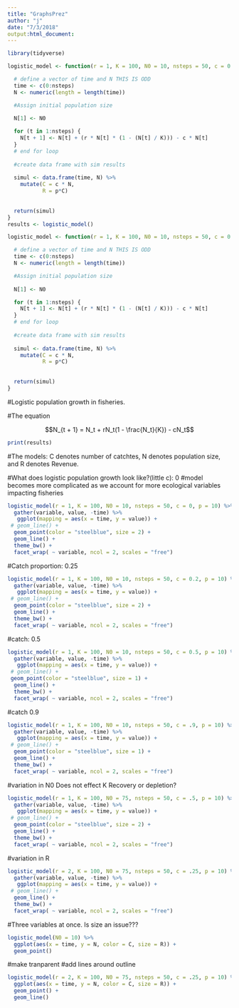 ```yaml
---
title: "GraphsPrez"
author: "j"
date: "7/3/2018"
output:html_document: 
---
```





```r
library(tidyverse)

```

```r

logistic_model <- function(r = 1, K = 100, N0 = 10, nsteps = 50, c = 0.5, p = 10){

  # define a vector of time and N THIS IS ODD
  time <- c(0:nsteps)
  N <- numeric(length = length(time))

  #Assign initial population size
  
  N[1] <- N0

  for (t in 1:nsteps) {
    N[t + 1] <- N[t] + (r * N[t] * (1 - (N[t] / K))) - c * N[t]
  }
  # end for loop
  
  #create data frame with sim results
  
  simul <- data.frame(time, N) %>% 
    mutate(C = c * N,
           R = p*C)
  
  
  return(simul)
}
results <- logistic_model()
```






```r

logistic_model <- function(r = 1, K = 100, N0 = 10, nsteps = 50, c = 0.5, p = 10){

  # define a vector of time and N THIS IS ODD
  time <- c(0:nsteps)
  N <- numeric(length = length(time))

  #Assign initial population size
  
  N[1] <- N0

  for (t in 1:nsteps) {
    N[t + 1] <- N[t] + (r * N[t] * (1 - (N[t] / K))) - c * N[t]
  }
  # end for loop
  
  #create data frame with sim results
  
  simul <- data.frame(time, N) %>% 
    mutate(C = c * N,
           R = p*C)
  
  
  return(simul)
}

```



#Logistic population growth in fisheries. 


#The equation

$$N_{t + 1} = N_t + rN_t(1 - \frac{N_t}{K}) - cN_t$$ 


```r
print(results)
```



#The models: C denotes number of catchtes, N denotes population size, and R denotes Revenue.

#What does logistic population growth look like?(little c): 0
#model becomes more complicated as we account for more ecological variables impacting fisheries
```r
logistic_model(r = 1, K = 100, N0 = 10, nsteps = 50, c = 0, p = 10) %>% 
  gather(variable, value, -time) %>% 
   ggplot(mapping = aes(x = time, y = value)) +
 # geom_line() +
  geom_point(color = "steelblue", size = 2) +
  geom_line() +
  theme_bw() +
  facet_wrap( ~ variable, ncol = 2, scales = "free")
```



#Catch proportion: 0.25
```r
logistic_model(r = 1, K = 100, N0 = 10, nsteps = 50, c = 0.2, p = 10) %>% 
  gather(variable, value, -time) %>% 
   ggplot(mapping = aes(x = time, y = value)) +
 # geom_line() +
  geom_point(color = "steelblue", size = 2) +
  geom_line() +
  theme_bw() +
  facet_wrap( ~ variable, ncol = 2, scales = "free")
```



#catch: 0.5
```r
logistic_model(r = 1, K = 100, N0 = 10, nsteps = 50, c = 0.5, p = 10) %>% 
  gather(variable, value, -time) %>% 
   ggplot(mapping = aes(x = time, y = value)) +
 # geom_line() +
 geom_point(color = "steelblue", size = 1) +
  geom_line() +
  theme_bw() +
  facet_wrap( ~ variable, ncol = 2, scales = "free")
```




#catch 0.9

```r
logistic_model(r = 1, K = 100, N0 = 10, nsteps = 50, c = .9, p = 10) %>% 
  gather(variable, value, -time) %>% 
   ggplot(mapping = aes(x = time, y = value)) +
 # geom_line() +
  geom_point(color = "steelblue", size = 1) +
  geom_line() +
  theme_bw() +
  facet_wrap( ~ variable, ncol = 2, scales = "free")
```



#variation in N0
Does not effect K 
Recovery or depletion?

```r
logistic_model(r = 1, K = 100, N0 = 75, nsteps = 50, c = .5, p = 10) %>% 
  gather(variable, value, -time) %>% 
   ggplot(mapping = aes(x = time, y = value)) +
 # geom_line() +
  geom_point(color = "steelblue", size = 2) +
  geom_line() +
  theme_bw() +
  facet_wrap( ~ variable, ncol = 2, scales = "free")
```

#variation in R

 
```r
logistic_model(r = 2, K = 100, N0 = 75, nsteps = 50, c = .25, p = 10) %>% 
  gather(variable, value, -time) %>% 
   ggplot(mapping = aes(x = time, y = value)) +
 # geom_line() +
  geom_line() +
  theme_bw() +
  facet_wrap( ~ variable, ncol = 2, scales = "free")
```



#Three variables at once. Is size an issue???
```r
logistic_model(N0 = 10) %>% 
  ggplot(aes(x = time, y = N, color = C, size = R)) +
  geom_point()
```
#make tranparent
#add lines around outline 





```r
logistic_model(r = 2, K = 100, N0 = 75, nsteps = 50, c = .25, p = 10) %>% 
  ggplot(aes(x = time, y = N, color = C, size = R)) +
  geom_point() + 
  geom_line()
```












































